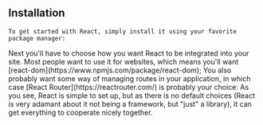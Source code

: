 
<Content>
    <h2 className="title">Installation</h2>

    To get started with React, simply install it using your favorite package manager:
</Content>

<Install name="react"/>

<Content>
    Next you'll have to choose how you want React to be integrated into your site. Most people want to use it for
    websites, which means you'll want [react-dom](https://www.npmjs.com/package/react-dom);
</Content>

<Install name="react-dom"/>

<Content>
    You also probably want some way of managing routes in your application, in which case [React
    Router](https://reactrouter.com/) is probably your choice:
</Content>

<Install name="react-router-dom"/>

<Content>
    As you see, React is simple to set up, but as there is no default choices (React is very adamant about it not being
    a framework, but "just" a library), it can get everything to cooperate nicely together.
</Content>
